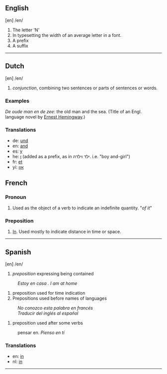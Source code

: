 ==English==
[en] /en/

# The letter 'N'
# In typesetting the width of an average letter in a font.
# A prefix
# A suffix
----
==Dutch==
[en] /en/

# ''conjunction'', combining two sentences or parts of sentences or words.

=== Examples ===

''De oude man en de zee'': the old man and the sea. (Title of an Engl. language novel by [[en:Ernest Hemingway|Ernest Hemingway]].)

=== Translations ===

* de: [[und]]
* en: [[and]]
* es: [[y]]
* he: [[ו]] (added as a prefix, as in  ילד וילדה. i.e. "boy and-girl")
* fr: [[et]]
* yi: [[און]]

==French==
===Pronoun===
# Used as the object of a verb to indicate an indefinite quantity. "''of it''"
===Preposition===
# [[In]].  Used mostly to indicate distance in time or space.
----
==Spanish==
[en] /en/ 

# ''preposition'' expressing being contained
:''Estoy en casa . I am at home''
# preposition used for time indication
# Prepositions used before names of languages
: ''No conozco esta palabra en francés''
: ''Traducir del inglés al español''
# preposition used after some verbs
: pensar en. ''Pienso en tí''


=== Translations ===

* en: [[in]]
* nl: [[in]]

----